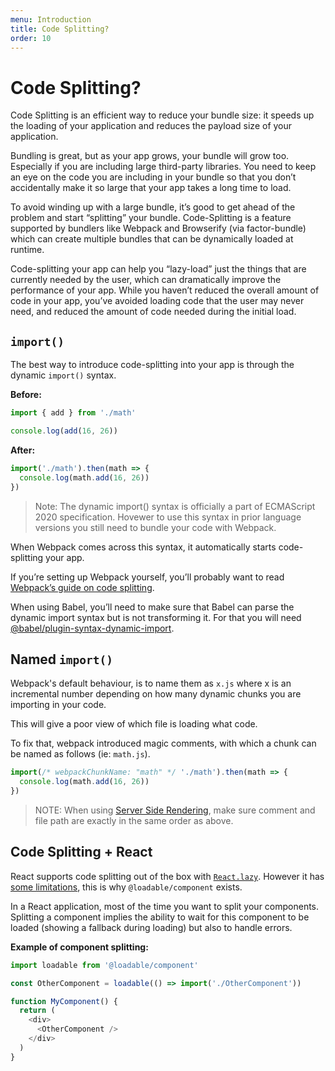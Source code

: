 ```yaml
---
menu: Introduction
title: Code Splitting?
order: 10
---
```


# Code Splitting?

Code Splitting is an efficient way to reduce your bundle size: it speeds up the loading of your application and reduces the payload size of your application.

Bundling is great, but as your app grows, your bundle will grow too. Especially if you are including large third-party libraries. You need to keep an eye on the code you are including in your bundle so that you don’t accidentally make it so large that your app takes a long time to load.

To avoid winding up with a large bundle, it’s good to get ahead of the problem and start “splitting” your bundle. Code-Splitting is a feature supported by bundlers like Webpack and Browserify (via factor-bundle) which can create multiple bundles that can be dynamically loaded at runtime.

Code-splitting your app can help you “lazy-load” just the things that are currently needed by the user, which can dramatically improve the performance of your app. While you haven’t reduced the overall amount of code in your app, you’ve avoided loading code that the user may never need, and reduced the amount of code needed during the initial load.

## `import()`

The best way to introduce code-splitting into your app is through the dynamic `import()` syntax.

**Before:**

```js
import { add } from './math'

console.log(add(16, 26))
```

**After:**

```js
import('./math').then(math => {
  console.log(math.add(16, 26))
})
```

> Note:
> The dynamic import() syntax is officially a part of ECMAScript 2020 specification. Hovewer to use this syntax in prior language versions you still need to bundle your code with Webpack.

When Webpack comes across this syntax, it automatically starts code-splitting your app.

If you’re setting up Webpack yourself, you’ll probably want to read [Webpack’s guide on code splitting](https://webpack.js.org/guides/code-splitting/).

When using Babel, you’ll need to make sure that Babel can parse the dynamic import syntax but is not transforming it. For that you will need [@babel/plugin-syntax-dynamic-import](https://www.npmjs.com/package/@babel/plugin-syntax-dynamic-import).

## Named `import()`

Webpack's default behaviour, is to name them as `x.js` where x is an incremental number depending on how many dynamic
chunks you are importing in your code.

This will give a poor view of which file is loading what code.

To fix that, webpack introduced magic comments, with which a chunk can be named as follows (ie: `math.js`). 

```js
import(/* webpackChunkName: "math" */ './math').then(math => {
  console.log(math.add(16, 26))
})
```

>NOTE: 
>When using [Server Side Rendering](/docs/server-side-rendering/), make sure comment and file path are exactly in the same order as above.


## Code Splitting + React

React supports code splitting out of the box with [`React.lazy`](https://reactjs.org/docs/code-splitting.html#reactlazy). However it has [some limitations](/docs/loadable-vs-react-lazy), this is why `@loadable/component` exists.

In a React application, most of the time you want to split your components. Splitting a component implies the ability to wait for this component to be loaded (showing a fallback during loading) but also to handle errors.

**Example of component splitting:**

```js
import loadable from '@loadable/component'

const OtherComponent = loadable(() => import('./OtherComponent'))

function MyComponent() {
  return (
    <div>
      <OtherComponent />
    </div>
  )
}
```
